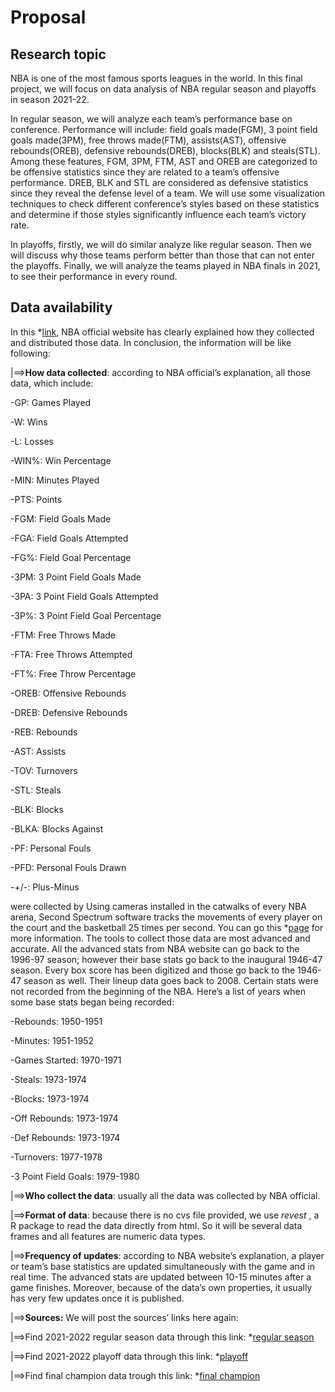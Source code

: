 # Proposal

## Research topic
NBA is one of the most famous sports leagues in the world. In this final project, we will focus on data analysis of NBA regular season and playoffs in season 2021-22. 


In regular season, we will analyze each team's performance base on conference. Performance will include: field goals made(FGM), 3 point field goals made(3PM), free throws made(FTM), assists(AST), offensive rebounds(OREB), defensive rebounds(DREB), blocks(BLK) and steals(STL). Among these features, FGM, 3PM, FTM, AST and OREB are categorized to be offensive statistics since they are related to a team's offensive performance. DREB, BLK and STL are considered as defensive statistics since they reveal the defense level of a team. We will use some visualization techniques to check different conference's styles based on these statistics and determine if those styles significantly influence each team's victory rate.

In playoffs, firstly, we will do similar analyze like regular season. Then we will discuss why those teams perform better than those that can not enter the playoffs. Finally, we will analyze the teams played in NBA finals in 2021, to see their performance in every round.

## Data availability
In this *[link](https://www.nba.com/stats/help/faq), NBA official website has clearly explained how they collected and distributed those data. In conclusion, the information will be like following:

|==>**How data collected**: according to NBA official's explanation, all those data, which include:

-GP: Games Played

-W: Wins

-L: Losses

-WIN%: Win Percentage

-MIN: Minutes Played

-PTS: Points

-FGM: Field Goals Made

-FGA: Field Goals Attempted

-FG%: Field Goal Percentage

-3PM: 3 Point Field Goals Made

-3PA: 3 Point Field Goals Attempted

-3P%: 3 Point Field Goal Percentage

-FTM: Free Throws Made

-FTA: Free Throws Attempted

-FT%: Free Throw Percentage

-OREB: Offensive Rebounds

-DREB: Defensive Rebounds

-REB: Rebounds

-AST: Assists

-TOV: Turnovers

-STL: Steals

-BLK: Blocks

-BLKA: Blocks Against

-PF: Personal Fouls

-PFD: Personal Fouls Drawn

-+/-: Plus-Minus


were collected by Using cameras installed in the catwalks of every NBA arena, Second Spectrum software tracks the movements of every player on the court and the basketball 25 times per second. You can go this *[page](https://www.nba.com/stats/players/catch-shoot) for more information. 
The tools to collect those data are most advanced and accurate. 
All the advanced stats from NBA website can go back to the 1996-97 season; however their base stats go back to the inaugural 1946-47 season. Every box score has been digitized and those go back to the 1946-47 season as well. Their lineup data goes back to 2008. Certain stats were not recorded from the beginning of the NBA. Here’s a list of years when some base stats began being recorded:

-Rebounds: 1950-1951	

-Minutes: 1951-1952	

-Games Started: 1970-1971

-Steals: 1973-1974	

-Blocks: 1973-1974	

-Off Rebounds: 1973-1974

-Def Rebounds: 1973-1974	

-Turnovers: 1977-1978	

-3 Point Field Goals: 1979-1980

|==>**Who collect the data**: usually all the data was collected by NBA official. 

|==>**Format of data**: because there is no cvs file provided, we use *revest* , a R package to read the data directly from html. So it will be several data frames and all features are numeric data types.

|==>**Frequency of updates**: according to NBA website's explanation, a player or team’s base statistics are updated simultaneously with the game and in real time. The advanced stats are updated between 10-15 minutes after a game finishes. Moreover, because of the data's own properties, it usually has very few updates once it is published.

|==>**Sources:**
We will post the sources' links here again:

|==>Find 2021-2022 regular season data through this link: *[regular season](https://www.nba.com/stats/teams/traditional?Season=2021-22)

|==>Find 2021-2022 playoff data through this link: *[playoff](https://www.nba.com/stats/teams/traditional?Season=2021-22&SeasonType=Playoffs)

|==>Find final champion data trough this link: *[final champion](https://www.nba.com/stats/team/1610612744/traditional)



